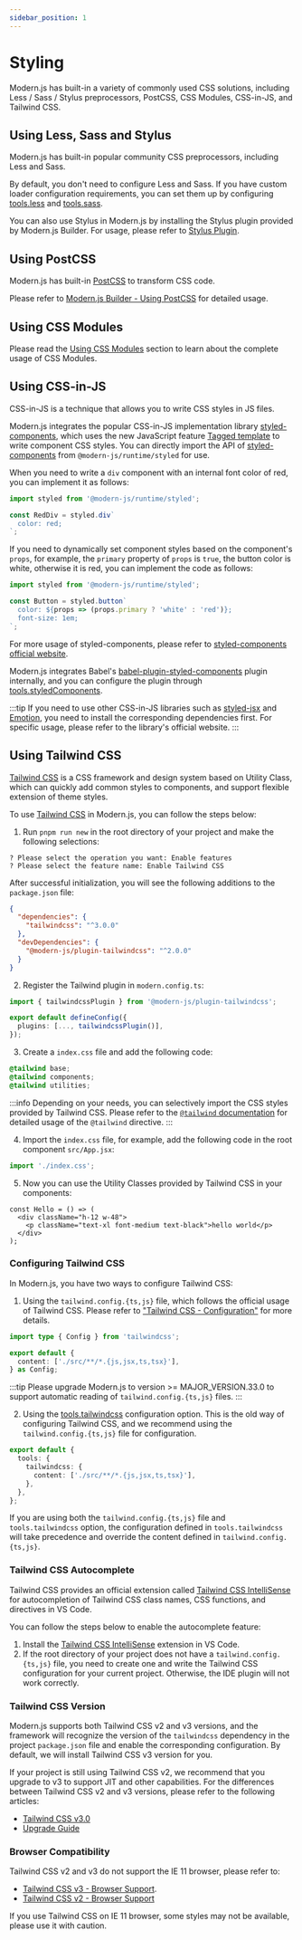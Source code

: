 ```yaml
---
sidebar_position: 1
---
```


# Styling

Modern.js has built-in a variety of commonly used CSS solutions, including Less / Sass / Stylus preprocessors, PostCSS, CSS Modules, CSS-in-JS, and Tailwind CSS.

## Using Less, Sass and Stylus

Modern.js has built-in popular community CSS preprocessors, including Less and Sass.

By default, you don't need to configure Less and Sass. If you have custom loader configuration requirements, you can set them up by configuring [tools.less](/configure/app/tools/less) and [tools.sass](/configure/app/tools/sass).

You can also use Stylus in Modern.js by installing the Stylus plugin provided by Modern.js Builder. For usage, please refer to [Stylus Plugin](https://modernjs.dev/builder/plugins/plugin-stylus.html).

## Using PostCSS

Modern.js has built-in [PostCSS](https://postcss.org/) to transform CSS code.

Please refer to [Modern.js Builder - Using PostCSS](https://modernjs.dev/builder/en/guide/basic/css-usage.html#using-postcss) for detailed usage.

## Using CSS Modules

Please read the [Using CSS Modules](https://modernjs.dev/builder/en/guide/basic/css-modules.html) section to learn about the complete usage of CSS Modules.

## Using CSS-in-JS

CSS-in-JS is a technique that allows you to write CSS styles in JS files.

Modern.js integrates the popular CSS-in-JS implementation library [styled-components](https://styled-components.com/), which uses the new JavaScript feature [Tagged template](https://developer.mozilla.org/en-US/docs/Web/JavaScript/Reference/Template_literals#tagged_templates) to write component CSS styles. You can directly import the API of [styled-components](https://styled-components.com/) from `@modern-js/runtime/styled` for use.

When you need to write a `div` component with an internal font color of red, you can implement it as follows:

```js
import styled from '@modern-js/runtime/styled';

const RedDiv = styled.div`
  color: red;
`;
```

If you need to dynamically set component styles based on the component's `props`, for example, the `primary` property of `props` is `true`, the button color is white, otherwise it is red, you can implement the code as follows:

```js
import styled from '@modern-js/runtime/styled';

const Button = styled.button`
  color: ${props => (props.primary ? 'white' : 'red')};
  font-size: 1em;
`;
```

For more usage of styled-components, please refer to [styled-components official website](https://styled-components.com/).

Modern.js integrates Babel's [babel-plugin-styled-components](https://github.com/styled-components/babel-plugin-styled-components) plugin internally, and you can configure the plugin through [tools.styledComponents](/configure/app/tools/styled-components).

:::tip
If you need to use other CSS-in-JS libraries such as [styled-jsx](https://www.npmjs.com/package/styled-jsx) and [Emotion](https://emotion.sh/), you need to install the corresponding dependencies first. For specific usage, please refer to the library's official website.
:::

## Using Tailwind CSS

[Tailwind CSS](https://tailwindcss.com/) is a CSS framework and design system based on Utility Class, which can quickly add common styles to components, and support flexible extension of theme styles.

To use [Tailwind CSS](https://tailwindcss.com/) in Modern.js, you can follow the steps below:

1. Run `pnpm run new` in the root directory of your project and make the following selections:

```text
? Please select the operation you want: Enable features
? Please select the feature name: Enable Tailwind CSS
```

After successful initialization, you will see the following additions to the `package.json` file:

```json title="./package.json"
{
  "dependencies": {
    "tailwindcss": "^3.0.0"
  },
  "devDependencies": {
    "@modern-js/plugin-tailwindcss": "^2.0.0"
  }
}
```

2. Register the Tailwind plugin in `modern.config.ts`:

```ts title="modern.config.ts"
import { tailwindcssPlugin } from '@modern-js/plugin-tailwindcss';

export default defineConfig({
  plugins: [..., tailwindcssPlugin()],
});
```

3. Create a `index.css` file and add the following code:

```css title="index.css"
@tailwind base;
@tailwind components;
@tailwind utilities;
```

:::info
Depending on your needs, you can selectively import the CSS styles provided by Tailwind CSS. Please refer to the [`@tailwind` documentation](https://tailwindcss.com/docs/functions-and-directives#tailwind) for detailed usage of the `@tailwind` directive.
:::

4. Import the `index.css` file, for example, add the following code in the root component `src/App.jsx`:

```js
import './index.css';
```

5. Now you can use the Utility Classes provided by Tailwind CSS in your components:

```tsx
const Hello = () => (
  <div className="h-12 w-48">
    <p className="text-xl font-medium text-black">hello world</p>
  </div>
);
```

### Configuring Tailwind CSS

In Modern.js, you have two ways to configure Tailwind CSS:

1. Using the `tailwind.config.{ts,js}` file, which follows the official usage of Tailwind CSS. Please refer to ["Tailwind CSS - Configuration"](https://tailwindcss.com/docs/configuration) for more details.

```ts title="tailwind.config.ts"
import type { Config } from 'tailwindcss';

export default {
  content: ['./src/**/*.{js,jsx,ts,tsx}'],
} as Config;
```

:::tip
Please upgrade Modern.js to version >= MAJOR_VERSION.33.0 to support automatic reading of `tailwind.config.{ts,js}` files.
:::

2. Using the [tools.tailwindcss](/configure/app/tools/tailwindcss.html) configuration option. This is the old way of configuring Tailwind CSS, and we recommend using the `tailwind.config.{ts,js}` file for configuration.

```ts title="modern.config.ts"
export default {
  tools: {
    tailwindcss: {
      content: ['./src/**/*.{js,jsx,ts,tsx}'],
    },
  },
};
```

If you are using both the `tailwind.config.{ts,js}` file and `tools.tailwindcss` option, the configuration defined in `tools.tailwindcss` will take precedence and override the content defined in `tailwind.config.{ts,js}`.

### Tailwind CSS Autocomplete

Tailwind CSS provides an official extension called [Tailwind CSS IntelliSense](https://github.com/tailwindlabs/tailwindcss-intellisense) for autocompletion of Tailwind CSS class names, CSS functions, and directives in VS Code.

You can follow the steps below to enable the autocomplete feature:

1. Install the [Tailwind CSS IntelliSense](https://github.com/tailwindlabs/tailwindcss-intellisense) extension in VS Code.
2. If the root directory of your project does not have a `tailwind.config.{ts,js}` file, you need to create one and write the Tailwind CSS configuration for your current project. Otherwise, the IDE plugin will not work correctly.

### Tailwind CSS Version

Modern.js supports both Tailwind CSS v2 and v3 versions, and the framework will recognize the version of the `tailwindcss` dependency in the project `package.json` file and enable the corresponding configuration. By default, we will install Tailwind CSS v3 version for you.

If your project is still using Tailwind CSS v2, we recommend that you upgrade to v3 to support JIT and other capabilities. For the differences between Tailwind CSS v2 and v3 versions, please refer to the following articles:

- [Tailwind CSS v3.0](https://tailwindcss.com/blog/tailwindcss-v3)
- [Upgrade Guide](https://tailwindcss.com/docs/upgrade-guide)

### Browser Compatibility

Tailwind CSS v2 and v3 do not support the IE 11 browser, please refer to:

- [Tailwind CSS v3 - Browser Support](https://tailwindcss.com/docs/browser-support).
- [Tailwind CSS v2 - Browser Support](https://v2.tailwindcss.com/docs/browser-support)

If you use Tailwind CSS on IE 11 browser, some styles may not be available, please use it with caution.
